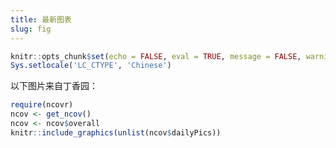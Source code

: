 ```yaml
---
title: 最新图表
slug: fig
---
```



```r
knitr::opts_chunk$set(echo = FALSE, eval = TRUE, message = FALSE, warning = FALSE, error = FALSE)
Sys.setlocale('LC_CTYPE', 'Chinese')
```

以下图片来自丁香园：

```r
require(ncovr)
ncov <- get_ncov()
ncov <- ncov$overall
knitr::include_graphics(unlist(ncov$dailyPics))
```
